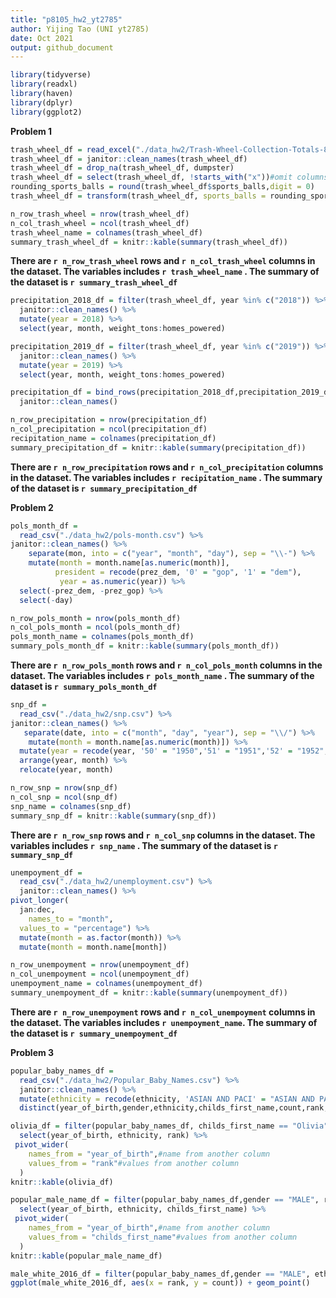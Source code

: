 ```yaml
---
title: "p8105_hw2_yt2785"
author: Yijing Tao (UNI yt2785)
date: Oct 2021
output: github_document
---
```


```r
library(tidyverse)
library(readxl)
library(haven)
library(dplyr)
library(ggplot2)
```


**Problem 1**


```r
trash_wheel_df = read_excel("./data_hw2/Trash-Wheel-Collection-Totals-8-6-19.xlsx")
trash_wheel_df = janitor::clean_names(trash_wheel_df)
trash_wheel_df = drop_na(trash_wheel_df, dumpster)
trash_wheel_df = select(trash_wheel_df, !starts_with("x"))#omit columns containing notes
rounding_sports_balls = round(trash_wheel_df$sports_balls,digit = 0)
trash_wheel_df = transform(trash_wheel_df, sports_balls = rounding_sports_balls)
```

```r
n_row_trash_wheel = nrow(trash_wheel_df)
n_col_trash_wheel = ncol(trash_wheel_df)
trash_wheel_name = colnames(trash_wheel_df)
summary_trash_wheel_df = knitr::kable(summary(trash_wheel_df))
```

**There are `r n_row_trash_wheel` rows and `r n_col_trash_wheel` columns in the dataset. The variables includes `r trash_wheel_name` . The summary of the dataset is `r summary_trash_wheel_df`**

```r
precipitation_2018_df = filter(trash_wheel_df, year %in% c("2018")) %>% 
  janitor::clean_names() %>% 
  mutate(year = 2018) %>% 
  select(year, month, weight_tons:homes_powered)

precipitation_2019_df = filter(trash_wheel_df, year %in% c("2019")) %>% 
  janitor::clean_names() %>% 
  mutate(year = 2019) %>% 
  select(year, month, weight_tons:homes_powered)

precipitation_df = bind_rows(precipitation_2018_df,precipitation_2019_df) %>% 
  janitor::clean_names() 

```


```r
n_row_precipitation = nrow(precipitation_df)
n_col_precipitation = ncol(precipitation_df)
recipitation_name = colnames(precipitation_df)
summary_precipitation_df = knitr::kable(summary(precipitation_df))
```

**There are `r n_row_precipitation` rows and `r n_col_precipitation` columns in the dataset. The variables includes `r recipitation_name` . The summary of the dataset is `r summary_precipitation_df`**

**Problem 2**


```r
pols_month_df = 
  read_csv("./data_hw2/pols-month.csv") %>% 
janitor::clean_names() %>% 
    separate(mon, into = c("year", "month", "day"), sep = "\\-") %>% 
    mutate(month = month.name[as.numeric(month)],
          president = recode(prez_dem, '0' = "gop", '1' = "dem"),
           year = as.numeric(year)) %>% 
  select(-prez_dem, -prez_gop) %>% 
  select(-day)

```

```r
n_row_pols_month = nrow(pols_month_df)
n_col_pols_month = ncol(pols_month_df)
pols_month_name = colnames(pols_month_df)
summary_pols_month_df = knitr::kable(summary(pols_month_df))
```

**There are `r n_row_pols_month` rows and `r n_col_pols_month` columns in the dataset. The variables includes `r pols_month_name` . The summary of the dataset is `r summary_pols_month_df`**

```r
snp_df = 
  read_csv("./data_hw2/snp.csv") %>% 
janitor::clean_names() %>% 
   separate(date, into = c("month", "day", "year"), sep = "\\/") %>% 
    mutate(month = month.name[as.numeric(month)]) %>% 
  mutate(year = recode(year, '50' = "1950",'51' = "1951",'52' = "1952",'53' = "1953",'54' = "1954",'55' = "1955",'56' = "1956",'57' = "1957",'58' = "1958",'59' = "1959",'60' = "1961",'62' = "1962",'563' = "1963",'64' = "1964",'65' = "1965",'66' = "1966",'67' = "1967",'68' = "1968",'69' = "1969",'70' = "1970",'71' = "1971",'72' = "1972",'73' = "1973",'74' = "1974",'75' = "1975",'76' = "1976",'77' = "1977",'78' = "1978",'79' = "1979",'80' = "1980",'81' = "1981",'82' = "1982",'83' = "1983",'84' = "1984",'85' = "1985",'86' = "1986",'87' = "1987",'88' = "1988",'89' = "1989",'90' = "1990",'91' = "1951",'51' = "1951",'51' = "1951",'51' = "1951",'51' = "1951",'51' = "1951",'51' = "1951",'51' = "1951",'91' = "1991",'92' = "1992",'93' = "1993",'94' = "1994",'95' = "1995",'96' = "1996",'97' = "1997",'98' = "1998",'99' = "1999",'00' = "2000",'01' = "2001",'02' = "2002",'03' = "2003",'04' = "2004",'05' = "2005",'06' = "2006",'07' = "2007",'08' = "2008",'09' = "2009",'10' = "2010",'11' = "2011",'12' = "2012",'13' = "2013",'14' = "2014",'15' = "2015")) %>% 
  arrange(year, month) %>% 
  relocate(year, month)
```

```r
n_row_snp = nrow(snp_df)
n_col_snp = ncol(snp_df)
snp_name = colnames(snp_df)
summary_snp_df = knitr::kable(summary(snp_df))
```

**There are `r n_row_snp` rows and `r n_col_snp` columns in the dataset. The variables includes `r snp_name` . The summary of the dataset is `r summary_snp_df`**

```r
unempoyment_df = 
  read_csv("./data_hw2/unemployment.csv") %>% 
  janitor::clean_names() %>% 
pivot_longer(
  jan:dec,
    names_to = "month",
  values_to = "percentage") %>% 
  mutate(month = as.factor(month)) %>% 
  mutate(month = month.name[month])
```

```r
n_row_unempoyment = nrow(unempoyment_df)
n_col_unempoyment = ncol(unempoyment_df)
unempoyment_name = colnames(unempoyment_df)
summary_unempoyment_df = knitr::kable(summary(unempoyment_df))
```

**There are `r n_row_unempoyment` rows and `r n_col_unempoyment` columns in the dataset. The variables includes `r unempoyment_name`. The summary of the dataset is `r summary_unempoyment_df`**

**Problem 3**


```r
popular_baby_names_df = 
  read_csv("./data_hw2/Popular_Baby_Names.csv") %>% 
  janitor::clean_names() %>% 
  mutate(ethnicity = recode(ethnicity, 'ASIAN AND PACI' = "ASIAN AND PACIFIC ISLANDER", 'BLACK NON HISP' = "BLACK NON HISPANIC", 'WHITE NON HISP' = "WHITE NON HISPANIC")) %>% 
  distinct(year_of_birth,gender,ethnicity,childs_first_name,count,rank, .keep_all = TRUE)
```


```r
olivia_df = filter(popular_baby_names_df, childs_first_name == "Olivia", gender == "FEMALE") %>% 
  select(year_of_birth, ethnicity, rank) %>% 
 pivot_wider(
    names_from = "year_of_birth",#name from another column
    values_from = "rank"#values from another column
  ) 
knitr::kable(olivia_df)
```



```r
popular_male_name_df = filter(popular_baby_names_df,gender == "MALE", rank == 1) %>% 
  select(year_of_birth, ethnicity, childs_first_name) %>% 
 pivot_wider(
    names_from = "year_of_birth",#name from another column
    values_from = "childs_first_name"#values from another column
  ) 
knitr::kable(popular_male_name_df)
```




```r
male_white_2016_df = filter(popular_baby_names_df,gender == "MALE", ethnicity == "WHITE NON HISPANIC", year_of_birth == 2016) 
ggplot(male_white_2016_df, aes(x = rank, y = count)) + geom_point()
```
